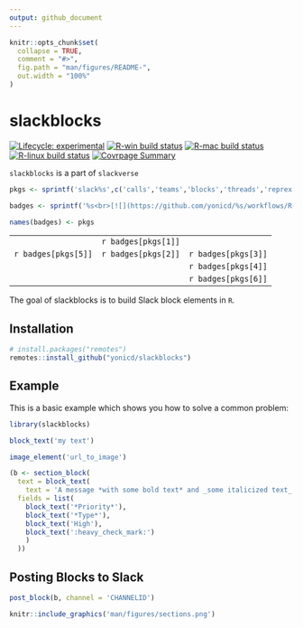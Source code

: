 ```yaml
---
output: github_document
---
```


<!-- README.md is generated from README.Rmd. Please edit that file -->

```r
knitr::opts_chunk$set(
  collapse = TRUE,
  comment = "#>",
  fig.path = "man/figures/README-",
  out.width = "100%"
)
```

# slackblocks

<!-- badges: start -->
[![Lifecycle: experimental](https://img.shields.io/badge/lifecycle-experimental-orange.svg)](https://www.tidyverse.org/lifecycle/#experimental)
[![R-win build status](https://github.com/yonicd/slackblocks/workflows/R-win/badge.svg)](https://github.com/yonicd/slackblocks)
[![R-mac build status](https://github.com/yonicd/slackblocks/workflows/R-mac/badge.svg)](https://github.com/yonicd/slackblocks)
[![R-linux build status](https://github.com/yonicd/slackblocks/workflows/R-linux/badge.svg)](https://github.com/yonicd/slackblocks)
[![Covrpage Summary](https://img.shields.io/badge/covrpage-Last_Build_2020_02_06-brightgreen.svg)](http://tinyurl.com/tf2xf4d)
<!-- badges: end -->

`slackblocks` is a part of `slackverse`

```r
pkgs <- sprintf('slack%s',c('calls','teams','blocks','threads','reprex'))

badges <- sprintf('%s<br>[![](https://github.com/yonicd/%s/workflows/R-mac/badge.svg)](https://github.com/yonicd/%s)',pkgs,pkgs,pkgs)

names(badges) <- pkgs

```

||||
|:-:|:-:|:-:|
||`r badges[pkgs[1]]`||
|`r badges[pkgs[5]]`|`r badges[pkgs[2]]`|`r badges[pkgs[3]]`|
|||`r badges[pkgs[4]]`|
|||`r badges[pkgs[6]]`|

The goal of slackblocks is to build Slack block elements in `R`.

## Installation

``` r
# install.packages("remotes")
remotes::install_github("yonicd/slackblocks")
```
## Example

This is a basic example which shows you how to solve a common problem:

```r
library(slackblocks)
```

```r
block_text('my text')
```

```r
image_element('url_to_image')
```

```r
(b <- section_block(
  text = block_text(
    text = 'A message *with some bold text* and _some italicized text_.'),
  fields = list(
    block_text('*Priority*'),
    block_text('*Type*'),
    block_text('High'),
    block_text(':heavy_check_mark:')
    )
  ))
```

## Posting Blocks to Slack

```r
post_block(b, channel = 'CHANNELID')
```

```r
knitr::include_graphics('man/figures/sections.png')
```

